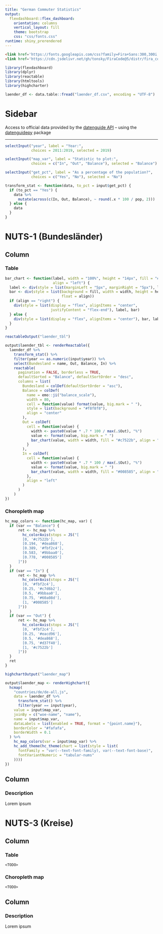 ```yaml
---
title: "German Commuter Statistics"
output: 
  flexdashboard::flex_dashboard:
    orientation: columns
    vertical_layout: fill
    theme: bootstrap
    css: "css/fonts.css"
runtime: shiny_prerendered
---
```


```html
<link href='https://fonts.googleapis.com/css?family=Fira+Sans:300,300i,400,400i,500,500i,600,600i,700,700i&display=swap' rel='stylesheet' type='text/css'>
<link href='https://cdn.jsdelivr.net/gh/tonsky/FiraCode@5/distr/fira_code.css' rel='stylesheet' type='text/css'>
```

```r
library(flexdashboard)
library(dplyr)
library(reactable)
library(htmltools)
library(highcharter)
```

```r
laender_df <- data.table::fread("laender_df.csv", encoding = "UTF-8")
```

Sidebar {.sidebar}
=======================================================================

Access to official data provided by the [datenguide API](https://github.com/datenguide/datenguide-api) -- using the [datenguidepy](https://github.com/CorrelAid/datenguide-python) package

---

```r
selectInput("year", label = "Year:",
            choices = 2011:2019, selected = 2019)

selectInput("map_var", label = "Statistic to plot:",
            choices = c("In", "Out", "Balance"), selected = "Balance")

selectInput("get_pct", label = "As a percentage of the population?",
            choices = c("Yes", "No"), selected = "No")
```

```r
transform_stat <- function(data, to_pct = input$get_pct) {
  if (to_pct == "Yes") {
    data %>% 
      mutate(across(c(In, Out, Balance), ~ round(.x * 100 / pop, 2)))
  } else {
    data
  }
}
```

NUTS-1 (Bundesländer)
=======================================================================

Column {data-width=700, .tabset}
-----------------------------------------------------------------------

### Table

```r
bar_chart <- function(label, width = "100%", height = "14px", fill = "#cccccc",
                      align = "left") {
  label <- div(style = list(marginLeft = "5px", marginRight = "5px"), label)
  bar <- div(style = list(background = fill, width = width, height = height,
                          float = align))
  if (align == "right") {
    div(style = list(display = "flex", alignItems = "center",
                     justifyContent = "flex-end"), label, bar)
  } else {
    div(style = list(display = "flex", alignItems = "center"), bar, label)
  }
}
```

```r
reactableOutput("laender_tbl")
```

```r
output$laender_tbl <- renderReactable({
  laender_df %>% 
    transform_stat() %>% 
    filter(year == as.numeric(input$year)) %>% 
    select(Bundesland = name, Out, Balance, In) %>% 
    reactable(
      pagination = FALSE, borderless = TRUE,
      defaultSorted = "Balance", defaultSortOrder = "desc",
      columns = list(
        Bundesland = colDef(defaultSortOrder = "asc"),
        Balance = colDef(
          name = emo::ji("balance_scale"),
          width = 80,
          cell = function(value) format(value, big.mark = " "),
          style = list(background = "#f8f8f8"),
          align = "center"
        ),
        Out = colDef(
          cell = function(value) {
            width <- paste0(value * .7 * 100 / max(.$Out), "%")
            value <- format(value, big.mark = " ")
            bar_chart(value, width = width, fill = "#c7522b", align = "right")
          }
        ),
        In = colDef(
          cell = function(value) {
            width <- paste0(value * .7 * 100 / max(.$Out), "%")
            value <- format(value, big.mark = " ")
            bar_chart(value, width = width, fill = "#008585", align = "left")
          },
          align = "left"
        )
      )
    )
})
```

### Choropleth map

```r
hc_map_colors <- function(hc_map, var) {
  if (var == "Balance") {
      ret <- hc_map %>% 
        hc_colorAxis(stops = JS("[
        [0, '#c7522b'],
        [0.194, '#dea868'], 
        [0.389, '#fbf2c4'],
        [0.583, '#9bbaa0'],
        [0.778, '#008585']
      ]"))
  }
  if (var == "In") {
      ret <- hc_map %>% 
        hc_colorAxis(stops = JS("[
        [0, '#fbf2c4'],
        [0.25, '#c7d6b2'], 
        [0.5, '#9bbaa0'],
        [0.75, '#60a08d'],
        [1, '#008585']
      ]"))
  }
  if (var == "Out") {
      ret <- hc_map %>% 
        hc_colorAxis(stops = JS("[
        [0, '#fbf2c4'],
        [0.25, '#eacd96'], 
        [0.5, '#dea868'],
        [0.75, '#d37f40'],
        [1, '#c7522b']
      ]"))
  }
  ret
}
```

```r
highchartOutput("laender_map")
```

```r
output$laender_map <- renderHighchart({
  hcmap(
    "countries/de/de-all.js",
    data = laender_df %>% 
      transform_stat() %>% 
      filter(year == input$year),
    value = input$map_var,
    joinBy = c("woe-name", "name"),
    name = input$map_var,
    dataLabels = list(enabled = TRUE, format = "{point.name}"),
    borderColor = "#fafafa",
    borderWidth = 0.1
  ) %>% 
    hc_map_colors(var = input$map_var) %>% 
    hc_add_theme(hc_theme(chart = list(style = list(
      fontFamily = "var(--text-font-family), var(--text-font-base)",
      fontVariantNumeric = "tabular-nums"
    ))))
})
```

Column {data-width=300}
-----------------------------------------------------------------------

### Description

Lorem ipsum

NUTS-3 (Kreise)
=======================================================================

Column {data-width=700, .tabset}
-----------------------------------------------------------------------

### Table

`<TODO>`

### Choropleth map

`<TODO>`

Column {data-width=300}
-----------------------------------------------------------------------

### Description

Lorem ipsum
